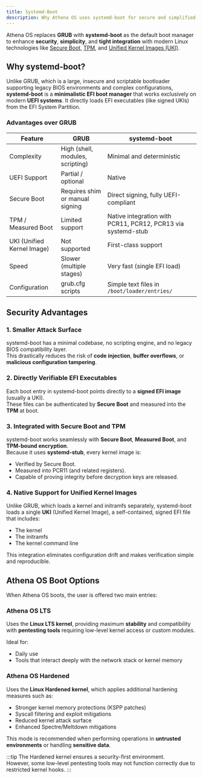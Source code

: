 ```yaml
---
title: Systemd-Boot
description: Why Athena OS uses systemd-boot for secure and simplified booting.
---
```


Athena OS replaces **GRUB** with **systemd-boot** as the default boot manager to enhance **security**, **simplicity**, and **tight integration** with modern Linux technologies like [Secure Boot](/en/installation/secureboot/), [TPM](/en/installation/tpm/), and [Unified Kernel Images (UKI)](/en/installation/uki/).

## Why systemd-boot?

Unlike GRUB, which is a large, insecure and scriptable bootloader supporting legacy BIOS environments and complex configurations, **systemd-boot** is a **minimalistic EFI boot manager** that works exclusively on modern **UEFI systems**. It directly loads EFI executables (like signed UKIs) from the EFI System Partition.

### Advantages over GRUB

| Feature | GRUB | systemd-boot |
| -------- | ---- | ------------- |
| Complexity | High (shell, modules, scripting) | Minimal and deterministic |
| UEFI Support | Partial / optional | Native |
| Secure Boot | Requires shim or manual signing | Direct signing, fully UEFI-compliant |
| TPM / Measured Boot | Limited support | Native integration with PCR11, PCR12, PCR13 via systemd-stub |
| UKI (Unified Kernel Image) | Not supported | First-class support |
| Speed | Slower (multiple stages) | Very fast (single EFI load) |
| Configuration | grub.cfg scripts | Simple text files in `/boot/loader/entries/` |

## Security Advantages

### 1. Smaller Attack Surface
systemd-boot has a minimal codebase, no scripting engine, and no legacy BIOS compatibility layer.  
This drastically reduces the risk of **code injection**, **buffer overflows**, or **malicious configuration tampering**.

### 2. Directly Verifiable EFI Executables
Each boot entry in systemd-boot points directly to a **signed EFI image** (usually a UKI).  
These files can be authenticated by **Secure Boot** and measured into the **TPM** at boot.

### 3. Integrated with Secure Boot and TPM
systemd-boot works seamlessly with **Secure Boot**, **Measured Boot**, and **TPM-bound encryption**.  
Because it uses **systemd-stub**, every kernel image is:
- Verified by Secure Boot.
- Measured into PCR11 (and related registers).
- Capable of proving integrity before decryption keys are released.

### 4. Native Support for Unified Kernel Images
Unlike GRUB, which loads a kernel and initramfs separately, systemd-boot loads a single **UKI** (Unified Kernel Image), a self-contained, signed EFI file that includes:
- The kernel
- The initramfs
- The kernel command line

This integration eliminates configuration drift and makes verification simple and reproducible.

## Athena OS Boot Options

When Athena OS boots, the user is offered two main entries:

### **Athena OS LTS**
Uses the **Linux LTS kernel**, providing maximum **stability** and compatibility with **pentesting tools** requiring low-level kernel access or custom modules.

Ideal for:
- Daily use
- Tools that interact deeply with the network stack or kernel memory

### **Athena OS Hardened**
Uses the **Linux Hardened kernel**, which applies additional hardening measures such as:
- Stronger kernel memory protections (KSPP patches)
- Syscall filtering and exploit mitigations
- Reduced kernel attack surface
- Enhanced Spectre/Meltdown mitigations

This mode is recommended when performing operations in **untrusted environments** or handling **sensitive data**.

:::tip
The Hardened kernel ensures a security-first environment.  
However, some low-level pentesting tools may not function correctly due to restricted kernel hooks.
:::

<ImageComponent />
